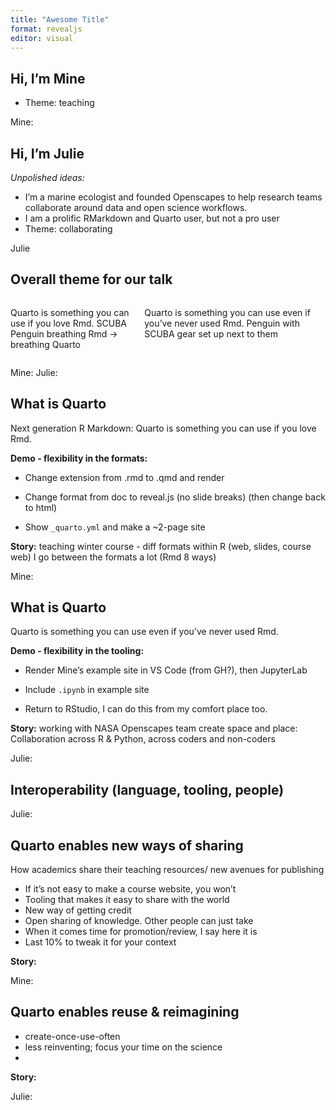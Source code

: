 ```yaml
---
title: "Awesome Title"
format: revealjs
editor: visual
---
```


## Hi, I'm Mine

-   Theme: teaching

::: {.notes}
Mine:
:::

## Hi, I'm Julie

*Unpolished ideas:*

-   I'm a marine ecologist and founded Openscapes to help research teams collaborate around data and open science workflows.
-   I am a prolific RMarkdown and Quarto user, but not a pro user
-   Theme: collaborating

::: {.notes}
Julie
:::

## Overall theme for our talk

:::: {.columns}

::: {.column width="40%"}
Quarto is something you can use if you love Rmd.
SCUBA Penguin breathing Rmd -> breathing Quarto
:::

::: {.column width="60%"}
Quarto is something you can use even if you’ve never used Rmd.
Penguin with SCUBA gear set up next to them
:::

::::

::: {.notes}
Mine: 
Julie:
:::

## What is Quarto

Next generation R Markdown: Quarto is something you can use if you love Rmd.

**Demo - flexibility in the formats:**

-   Change extension from .rmd to .qmd and render

-   Change format from doc to reveal.js (no slide breaks) (then change back to html)

-   Show `_quarto.yml` and make a \~2-page site

**Story:** teaching winter course - diff formats within R (web, slides, course web) I go between the formats a lot (Rmd 8 ways)

::: {.notes}
Mine: 
:::

## What is Quarto

Quarto is something you can use even if you've never used Rmd.

**Demo - flexibility in the tooling:**

-   Render Mine's example site in VS Code (from GH?), then JupyterLab

-   Include `.ipynb` in example site

-   Return to RStudio, I can do this from my comfort place too.

**Story:** working with NASA Openscapes team create space and place: Collaboration across R & Python, across coders and non-coders

::: notes
Julie:
:::

## Interoperability (language, tooling, people)

::: notes
Julie:
:::

## Quarto enables new ways of sharing

How academics share their teaching resources/ new avenues for publishing

- If it’s not easy to make a course website, you won’t
- Tooling that makes it easy to share with the world 
- New way of getting credit
- Open sharing of knowledge. Other people can just take
- When it comes time for promotion/review, I say here it is
- Last 10% to tweak it for your context

**Story:**

::: notes
Mine:
:::

## Quarto enables reuse & reimagining

- create-once-use-often
- less reinventing; focus your time on the science
- 

**Story:**

::: notes
Julie:
:::
